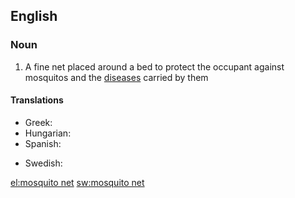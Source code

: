 ==English==

===Noun===
{{wikipedia}}
{{en-noun|sg=[[mosquito]] [[net]]}}

# A fine net placed around a bed to protect the occupant against mosquitos and the [[disease]]s carried by them

====Translations====
{{trans-top|fine net used to protect against mosquitos}}
*Greek: {{t+|el|κουνουπιέρα|sc=Grek}}
*Hungarian: {{t+|hu|szúnyogháló}}
*Spanish: {{t-|es|mosquitero|m}}
{{trans-mid}}
*Swedish: {{t-|sv|myggnät|n}}
{{trans-bottom}}

[[el:mosquito net]]
[[sw:mosquito net]]